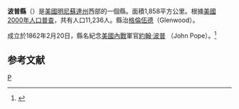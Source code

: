 {{noteTA
|T=zh-hans:波普县 (明尼苏达州);zh-hk:波普縣 (明尼蘇達州);zh-tw:波普郡 (明尼蘇達州);
}}
{{Otheruses|波普縣|subject=美國明尼蘇達州的一個縣|other=同名的縣}}

<!-- note that Map image is generated automatically: Map of STATE highlighting COUNTY.svg. -->
{{Infobox U.S. County
| county = 波普縣
| state = 明尼蘇達州
| en county = Pope County
| en state = Minnesota
| seal =               <!--image of county seal -->
| founded year = 1862年 [http://www.house.leg.state.mn.us/hinfo/govseries/No33.htm]      <!-- if you include a reference, the year's wikilink won't work so add the [[|]] to the year -->
| founded date = February 20      <!-- optional, syntax is: February 1 -->
| seat wl =  Glenwood          <!-- county seat; the WikiLink is created for you: "City" results in "[[City,_State|City]]" -->
| largest city wl = Glenwood    <!-- largest city; the WikiLink is created for you: "City" results in "[[City,_State|City]]" -->
| area_total_sq_mi = 717
| area_total_km2 = 1858
| area_land_sq_mi = 670
| area_land_km2 = 1736
| area_water_sq_mi = 47
| area_water_km2 = 122
| area percentage = 6.57%
| census yr = 2000
| pop = 11236
| density_sq_mi = 17
| density_km2 = 6
| time zone = Central
| UTC offset = -6
| DST offset = -5
| footnotes = 
| web = www.co.pope.mn.us
| named for = General [[John_Pope_(military_officer)|John Pope]]
}}
'''波普縣'''（{{lang-en|Pope County}}）是[[美國|美國]][[明尼蘇達州|明尼蘇達州]]西部的一個縣。面積1,858平方公里。根據[[美國2000年人口普查|美國2000年人口普查]]，共有人口11,236人。縣治[[格倫伍德_(明尼蘇達州)|格倫伍德]]（Glenwood）。
	
成立於1862年2月20日，縣名紀念[[美國內戰|美國內戰]]軍官[[約翰·波普_(軍事將領)|約翰·波普]] （John Pope）。<ref>{{Cite web |url=http://www.house.leg.state.mn.us/hinfo/govseries/No33.htm |title=存档副本 |access-date=2007-03-22 |archive-url=https://web.archive.org/web/20120920003621/http://www.house.leg.state.mn.us/hinfo/govseries/No33.htm |archive-date=2012-09-20 |dead-url=yes }}</ref>

== 参考文献 ==
<div class="references-small">
<references />
</div>
[[Category:明尼苏达州行政区划|P]]